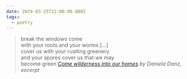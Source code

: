 ```yaml
---
date: 2024-03-25T22:00:00.000Z
tags:
  - poetry
---
```

> break the windows come<br/>
> with your roots and your worms [...]<br/>
> cover us with your rustling greenery<br/>
> and your spores cover us that we may<br/>
> become green
> <cite><i>[Come wilderness into our homes](https://poems.com/poem/come-wilderness-into-our-homes/)</i> by Daniela Danz, excerpt</cite>
